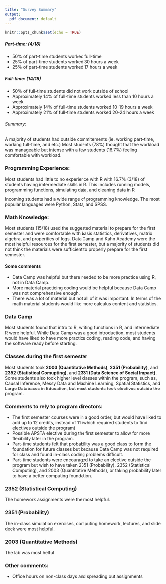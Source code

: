 ```yaml
---
title: "Survey Summary"
output:
  pdf_document: default
---
```


```r
knitr::opts_chunk$set(echo = TRUE)
```

##### Part-time: (4/18)
* 50% of part-time students worked full-time
* 25% of part-time students worked 30 hours a week
* 25% of part-time students worked 17 hours a week

##### Full-time: (14/18)
* 50% of full-time students did not work outside of school
* Approximately 14% of full-time students worked less than 10 hours a week
* Approximately 14% of full-time students worked 10-19 hours a week
* Approximately 21% of full-time students worked 20-24 hours a week

###### Summary: 
A majority of students had outside commitements (ie. working part-time, working full-time, and etc.) Most students (78%) thought that the workload was manageable but intense with a few students (16.7%) feeling comfortable with workload. 

### Programming Experience:
Most students had little to no experience with R with 16.7% (3/18) of students having imtermediate skills in R. This includes running models, programming functions, simulating data, and cleaning data in R

Incoming students had a wide range of programming knowledge. The most popular languages were Python, Stata, and SPSS. 

### Math Knowledge:
Most students (15/18) used the suggested material to prepare for the first semester and were comfortable with basis statistics, derivatives, matrix algebra, and properities of logs. Data Camp and Kahn Academy were the most helpful resources for the first semester, but a majority of students did not think the materials were sufficient to properly prepare for the first semester. 

#### Some comments
  * Data Camp was helpful but there needed to be more practice using R, not in Data Camp.
  * More material practicing coding would be helpful because Data Camp was not comprehensive enough. 
  * There was a lot of material but not all of it was important. In terms of the math material students would like more calculus content and statistics. 

### Data Camp
Most students found that intro to R, writing functions in R, and intermediate R were helpful. While Data Camp was a good introduction, most students would have liked to have more practice coding, reading code, and having the software ready before starting. 

### Classes during the first semester
Most students took **2003 (Quantitative Methods)**, **2351 (Probability)**, and **2352 (Statistical Comupting)**, and **2331 (Data Science of Social Impact)**. Some students also took higher level classes within the program, such as, Causal Inference, Messy Data and Machine Learning, Spatial Statistics, and Large Databases in Education, but most students took electives outside the program. 

### Comments to rely to program directors:
  * The first semester courses were in a good order, but would have liked to add up to 12 credits, instead of 11 (which required students to find electives outside the program)
  * Possible APSTA elective during the first semester to allow for more flexibility later in the program. 
  * Part-time students felt that probability was a good class to form the foundation for future classes but because Data Camp was not required for class and found in-class coding problems difficult. 
  * Part-time students were encouraged to take an elective outside the program but wish to have taken 2351 (Probability), 2352 (Statistical Computing), and 2003 (Quantitative Methods), or taking probability later to have a better computing foundation. 
  
### 2352 (Statistical Computing)
The homework assignments were the most helpful. 

### 2351 (Probability)
The in-class simulation exercises, computing homework, lectures, and slide deck were most helpful. 

### 2003 (Quantitative Methods)
The lab was most helful

### Other comments:
  * Office hours on non-class days and spreading out assignments 
